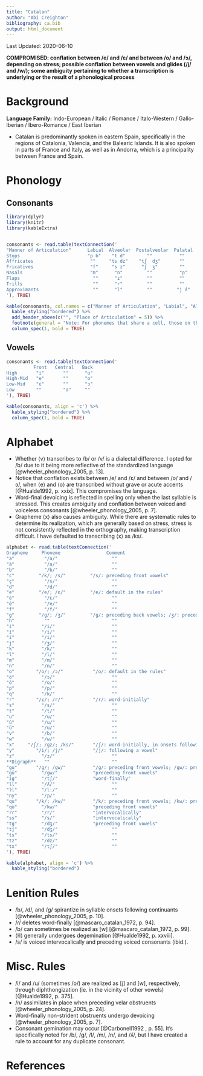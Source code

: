 ```yaml
---
title: "Catalan"
author: "Abi Creighton"
bibliography: ca.bib
output: html_document
---
```


Last Updated: 2020-06-10

**COMPROMISED: conflation between /e/ and /ɛ/ and between /o/ and /ɔ/, depending on stress; possible conflation between vowels and glides (/j/ and /w/); some ambiguity pertaining to whether a transcription is underlying or the result of a phonological process**

# Background

**Language Family:** Indo-European / Italic / Romance / Italo-Western / Gallo-Iberian / Ibero-Romance / East Iberian

* Catalan is predominantly spoken in eastern Spain, specifically in the regions of Catalonia, Valencia, and the Balearic Islands. It is also spoken in parts of France and Italy, as well as in Andorra, which is a principality between France and Spain.

# Phonology

## Consonants

```r

library(dplyr)
library(knitr)
library(kableExtra)


consonants <- read.table(textConnection('
"Manner of Articulation"      Labial  Alveolar  Postalveolar  Palatal    Velar
Stops                         "p b"    "t d"        ""          ""       "k ɡ"
Affricates                     ""     "ts dz"    "tʃ  dʒ"       ""        ""
Fricatives                     "f"     "s z"      "ʃ  ʒ"        ""        ""
Nasals                         "m"      "n"         ""          "ɲ"       ""
Flaps                           ""      "ɾ"         ""          ""        ""
Trills                          ""      "r"         ""          ""        ""
Approximants                    ""      "l"         ""         "j ʎ"      "w"
'), TRUE)

kable(consonants, col.names = c("Manner of Articulation", "Labial", "Alveolar", "Postalveolar", "Palatal", "Velar"), align = 'c') %>%
  kable_styling("bordered") %>%
  add_header_above(c("", "Place of Articulation" = 5)) %>%
  footnote(general = "Note: For phonemes that share a cell, those on the left are voiceless and those on the right are voiced. Both palatal approximants are voiced, but the one on the right is lateral.", general_title = "") %>%
  column_spec(1, bold = TRUE)
```

## Vowels

```r
consonants <- read.table(textConnection('
          Front   Central   Back
High       "i"       ""      "u"
High-Mid   "e"       ""      "o"
Low-Mid    "ɛ"       ""      "ɔ"
Low        ""        "a"     ""
'), TRUE)

kable(consonants, align = 'c') %>%
  kable_styling("bordered") %>%
  column_spec(1, bold = TRUE)
```

# Alphabet

* Whether ⟨v⟩ transcribes to /b/ or /v/ is a dialectal difference. I opted for /b/ due to it being more reflective of the standardized language [@wheeler_phonology_2005, p. 13].
* Notice that conflation exists between /e/ and /ɛ/ and between /o/ and /ɔ/, when ⟨e⟩ and ⟨o⟩ are transcribed without grave or acute accents [@Hualde1992, p. xxix]. This compromises the language.
* Word-final devoicing is reflected in spelling only when the last syllable is stressed. This creates ambiguity and conflation between voiced and voiceless consonants [@wheeler_phonology_2005, p. 7].
* Grapheme ⟨x⟩ also causes ambiguity. While there are systematic rules to determine its realization, which are generally based on stress, stress is not consistently reflected in the orthography, making transcription difficult. I have defaulted to transcribing ⟨x⟩ as /ks/.

```r

alphabet <- read.table(textConnection('
Grapheme     Phoneme                 Comment
"a"           "/a/"                    ""
"à"           "/a/"                    ""
"b"           "/b/"                    ""
"c"         "/k/; /s/"         "/s/: preceding front vowels"
"ç"           "/s/"                    ""
"d"           "/d/"                    ""
"e"         "/e/; /ɛ/"         "/e/: default in the rules"
"è"           "/ɛ/"                    ""
"é"           "/e/"                    ""
"f"           "/f/"                    ""
"g"         "/ɡ/; /ʒ/"         "/ɡ/: preceding back vowels; /ʒ/: preceding front vowels"
"h"           ""                       ""
"i"          "/i/"                     ""
"í"          "/i/"                     ""
"ï"          "/i/"                     ""
"j"          "/ʒ/"                     ""
"k"          "/k/"                     ""
"l"          "/l/"                     ""
"m"          "/m/"                     ""
"n"          "/n/"                     ""
"o"        "/o/; /ɔ/"           "/o/: default in the rules"
"ò"          "/ɔ/"                     ""
"ó"          "/o/"                     ""
"p"          "/p/"                     ""
"q"          "/k/"                     ""
"r"        "/ɾ/; /r/"           "/r/: word-initially"
"s"          "/s/"                     ""
"t"          "/t/"                     ""
"u"          "/u/"                     ""
"ú"          "/u/"                     ""
"ü"          "/u/"                     ""
"v"          "/b/"                     ""
"w"          "/w/"                     ""
"x"     "/ʃ/; /ɡz/; /ks/"       "/ʃ/: word-initially, in onsets following a consonant, and after /i/; /ɡz/: otherwise before stress; /ks/: otherwise after stress"
"y"        "/i/; /j/"           "/j/: following a vowel"
"z"          "/z/"                     ""
**Digraph**   ""                       ""
"gu"       "/ɡ/; /ɡw/"          "/ɡ/: preceding front vowels; /ɡw/: preceding back vowels"
"gü"         "/ɡw/"             "preceding front vowels"
"ig"         "/tʃ/"             "word-finally"
"ll"         "/ʎ/"                     ""
"ŀl"         "/lː/"                    ""
"ny"         "/ɲ/"                     ""
"qu"       "/k/; /kw/"          "/k/: preceding front vowels; /kw/: preceding back vowels"
"qü"         "/kw/"             "preceding front vowels"
"rr"         "/r/"              "intervocalically"
"ss"         "/s/"              "intervocalically"
"tg"         "/dʒ/"             "preceding front vowels"
"tj"         "/dʒ/"                    ""
"ts"         "/ts/"                    ""
"tz"         "/dz/"                    ""
"tx"         "/tʃ/"                    ""
'), TRUE)

kable(alphabet, align = 'c') %>%
  kable_styling("bordered")
```

# Lenition Rules

* /b/, /d/, and /ɡ/ spirantize in syllable onsets following continuants [@wheeler_phonology_2005, p. 10].
* /ɾ/ deletes word-finally [@mascaro_catalan_1972, p. 94].
* /b/ can sometimes be realized as [w] [@mascaro_catalan_1972, p. 99].
* ⟨ŀl⟩ generally undergoes degemination [@Hualde1992, p. xxviii].
* /s/ is voiced intervocalically and preceding voiced consonants (ibid.).

# Misc. Rules

* /i/ and /u/ (sometimes /o/) are realized as [j] and [w], respectively, through diphthongization (ie. in the vicinity of other vowels) [@Hualde1992, p. 375].
* /n/ assimilates in place when preceding velar obstruents [@wheeler_phonology_2005, p. 24].
* Word-finally non-strident obstruents undergo devoicing [@wheeler_phonology_2005, p. 7].
* Consonant gemination may occur [@Carbonell1992 , p. 55]. It's specifically noted for /b/, /ɡ/, /l/, /m/, /n/, and /ʎ/, but I have created a rule to account for any duplicate consonant.

# References
